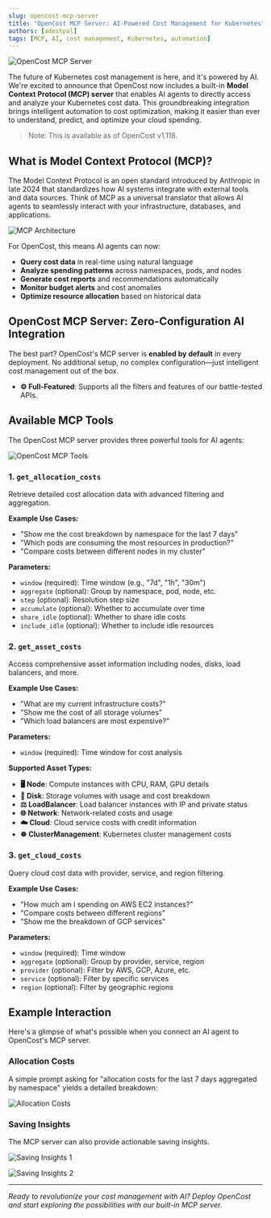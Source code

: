```yaml
---
slug: opencost-mcp-server
title: "OpenCost MCP Server: AI-Powered Cost Management for Kubernetes"
authors: [adeshpal]
tags: [MCP, AI, cost management, Kubernetes, automation]
---
```


![OpenCost MCP Server](./img/opencost-mcp-server.png)

The future of Kubernetes cost management is here, and it's powered by AI. We're excited to announce that OpenCost now includes a built-in **Model Context Protocol (MCP) server** that enables AI agents to directly access and analyze your Kubernetes cost data. This groundbreaking integration brings intelligent automation to cost optimization, making it easier than ever to understand, predict, and optimize your cloud spending.

> Note: This is available as of OpenCost v1.118.

<!--truncate-->

## What is Model Context Protocol (MCP)?

The Model Context Protocol is an open standard introduced by Anthropic in late 2024 that standardizes how AI systems integrate with external tools and data sources. Think of MCP as a universal translator that allows AI agents to seamlessly interact with your infrastructure, databases, and applications.

![MCP Architecture](./img/mcp-workflow.png)

For OpenCost, this means AI agents can now:
- **Query cost data** in real-time using natural language
- **Analyze spending patterns** across namespaces, pods, and nodes
- **Generate cost reports** and recommendations automatically
- **Monitor budget alerts** and cost anomalies
- **Optimize resource allocation** based on historical data

## OpenCost MCP Server: Zero-Configuration AI Integration

The best part? OpenCost's MCP server is **enabled by default** in every deployment. No additional setup, no complex configuration—just intelligent cost management out of the box.

- **⚙️ Full-Featured**: Supports all the filters and features of our battle-tested APIs.


## Available MCP Tools

The OpenCost MCP server provides three powerful tools for AI agents:

![OpenCost MCP Tools](./img/mcp-tools.png)

### 1. `get_allocation_costs`
Retrieve detailed cost allocation data with advanced filtering and aggregation.

**Example Use Cases:**
- "Show me the cost breakdown by namespace for the last 7 days"
- "Which pods are consuming the most resources in production?"
- "Compare costs between different nodes in my cluster"

**Parameters:**
- `window` (required): Time window (e.g., "7d", "1h", "30m")
- `aggregate` (optional): Group by namespace, pod, node, etc.
- `step` (optional): Resolution step size
- `accumulate` (optional): Whether to accumulate over time
- `share_idle` (optional): Whether to share idle costs
- `include_idle` (optional): Whether to include idle resources

### 2. `get_asset_costs`
Access comprehensive asset information including nodes, disks, load balancers, and more.

**Example Use Cases:**
- "What are my current infrastructure costs?"
- "Show me the cost of all storage volumes"
- "Which load balancers are most expensive?"

**Parameters:**
- `window` (required): Time window for cost analysis

**Supported Asset Types:**

- **🖥️ Node**: Compute instances with CPU, RAM, GPU details
- **💾 Disk**: Storage volumes with usage and cost breakdown
- **⚖️ LoadBalancer**: Load balancer instances with IP and private status
- **🌐 Network**: Network-related costs and usage
- **☁️ Cloud**: Cloud service costs with credit information
- **☸️ ClusterManagement**: Kubernetes cluster management costs

### 3. `get_cloud_costs`
Query cloud cost data with provider, service, and region filtering.

**Example Use Cases:**
- "How much am I spending on AWS EC2 instances?"
- "Compare costs between different regions"
- "Show me the breakdown of GCP services"

**Parameters:**
- `window` (required): Time window
- `aggregate` (optional): Group by provider, service, region
- `provider` (optional): Filter by AWS, GCP, Azure, etc.
- `service` (optional): Filter by specific services
- `region` (optional): Filter by geographic regions


## Example Interaction

Here's a glimpse of what's possible when you connect an AI agent to OpenCost's MCP server.

### Allocation Costs

A simple prompt asking for "allocation costs for the last 7 days aggregated by namespace" yields a detailed breakdown:

![Allocation Costs](./img/allocation-costs-by-namespace.png)

### Saving Insights

The MCP server can also provide actionable saving insights.

![Saving Insights 1](./img/saving-insights-1.png)

![Saving Insights 2](./img/saving-insights-2.png)

---

*Ready to revolutionize your cost management with AI? Deploy OpenCost and start exploring the possibilities with our built-in MCP server.*
